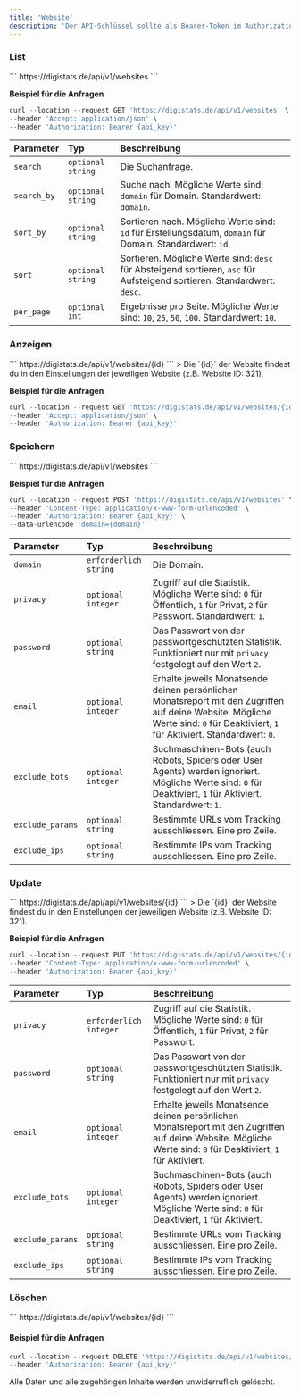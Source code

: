 ```yaml
---
title: 'Website'
description: 'Der API-Schlüssel sollte als Bearer-Token im Authorization-Header der Anfrage gesendet werden.  Deinen [API-Schlüssel](https://digistats.de/account/api) findest du hier.'
---
```


### List

<ParamField path="API-Endpunkt" type="GET">
  ```
https://digistats.de/api/v1/websites
```
</ParamField>

**Beispiel für die Anfragen**

```javascript curl
curl --location --request GET 'https://digistats.de/api/v1/websites' \
--header 'Accept: application/json' \
--header 'Authorization: Bearer {api_key}'
```

| Parameter       | Typ          | Beschreibung  |
| :------------- |:-------------| :-------------|
| `search`      | `optional` `string` | Die Suchanfrage.|
| `search_by`      | `optional` `string` | Suche nach. Mögliche Werte sind: `domain` für Domain. Standardwert: `domain`.|
| `sort_by`      | `optional` `string` | Sortieren nach. Mögliche Werte sind: `id` für Erstellungsdatum, `domain` für Domain. Standardwert: `id`.|
| `sort`      | `optional` `string` | Sortieren. Mögliche Werte sind: `desc` für Absteigend sortieren, `asc` für Aufsteigend sortieren. Standardwert: `desc`.|
| `per_page`      | `optional` `int` | Ergebnisse pro Seite. Mögliche Werte sind: `10`, `25`, `50`, `100`. Standardwert: `10`.|

### Anzeigen

<ParamField path="API-Endpunkt" type="GET">
  ```
https://digistats.de/api/v1/websites/{id}
```
> Die `{id}` der Website findest du in den Einstellungen der jeweiligen Website (z.B. Website ID: 321).
</ParamField>

**Beispiel für die Anfragen**

```javascript curl
curl --location --request GET 'https://digistats.de/api/v1/websites/{id}' \
--header 'Accept: application/json' \
--header 'Authorization: Bearer {api_key}'
```

### Speichern

<ParamField path="API-Endpunkt" type="POST">
  ```
https://digistats.de/api/v1/websites
```
</ParamField>

**Beispiel für die Anfragen**

```javascript curl
curl --location --request POST 'https://digistats.de/api/v1/websites' \
--header 'Content-Type: application/x-www-form-urlencoded' \
--header 'Authorization: Bearer {api_key}' \
--data-urlencode 'domain={domain}'
```

| Parameter       | Typ          | Beschreibung  |
| :------------- |:-------------| :-------------|
| `domain`      | `erforderlich` `string` | Die Domain.|
| `privacy`      | `optional` `integer` | Zugriff auf die Statistik. Mögliche Werte sind: `0` für Öffentlich, `1` für Privat, `2` für Passwort. Standardwert: `1`.|
| `password`      | `optional` `string` | Das Passwort von der passwortgeschützten Statistik. Funktioniert nur mit `privacy` festgelegt auf den Wert `2`.|
| `email`      | `optional` `integer` | Erhalte jeweils Monatsende deinen persönlichen Monatsreport mit den Zugriffen auf deine Website. Mögliche Werte sind: `0` für Deaktiviert, `1` für Aktiviert. Standardwert: `0`.|
| `exclude_bots`      | `optional` `integer` | Suchmaschinen-Bots (auch Robots, Spiders oder User Agents) werden ignoriert. Mögliche Werte sind: `0` für Deaktiviert, `1` für Aktiviert. Standardwert: `1`.|
| `exclude_params`      | `optional` `string` | Bestimmte URLs vom Tracking ausschliessen. Eine pro Zeile.|
| `exclude_ips`      | `optional` `string` | Bestimmte IPs vom Tracking ausschliessen. Eine pro Zeile.|
 
### Update

<ParamField path="API-Endpunkt" type="PUT, PATCH">
  ```
https://digistats.de/api/api/v1/websites/{id}
```
> Die `{id}` der Website findest du in den Einstellungen der jeweiligen Website (z.B. Website ID: 321).
</ParamField>

**Beispiel für die Anfragen**

```javascript curl
curl --location --request PUT 'https://digistats.de/api/v1/websites/{id}' \
--header 'Content-Type: application/x-www-form-urlencoded' \
--header 'Authorization: Bearer {api_key}'
```

| Parameter       | Typ          | Beschreibung  |
| :------------- |:-------------| :-------------|
| `privacy`      | `erforderlich` `integer` | Zugriff auf die Statistik. Mögliche Werte sind: `0` für Öffentlich, `1` für Privat, `2` für Passwort.|
| `password`      | `optional` `string` | Das Passwort von der passwortgeschützten Statistik. Funktioniert nur mit `privacy` festgelegt auf den Wert `2`.|
| `email`      | `optional` `integer` | Erhalte jeweils Monatsende deinen persönlichen Monatsreport mit den Zugriffen auf deine Website. Mögliche Werte sind: `0` für Deaktiviert, `1` für Aktiviert.|
| `exclude_bots`      | `optional` `integer` | Suchmaschinen-Bots (auch Robots, Spiders oder User Agents) werden ignoriert. Mögliche Werte sind: `0` für Deaktiviert, `1` für Aktiviert.|
| `exclude_params`      | `optional` `string` | Bestimmte URLs vom Tracking ausschliessen. Eine pro Zeile.|
| `exclude_ips`      | `optional` `string` | Bestimmte IPs vom Tracking ausschliessen. Eine pro Zeile.|

### Löschen

<ParamField path="API-Endpunkt" type="DELETE">
  ```
https://digistats.de/api/v1/websites/{id}
```
</ParamField>

#### Beispiel für die Anfragen

```javascript curl
curl --location --request DELETE 'https://digistats.de/api/v1/websites/{id}' \
--header 'Authorization: Bearer {api_key}'
```

<Warning>
Alle Daten und alle zugehörigen Inhalte werden unwiderruflich gelöscht.
</Warning>